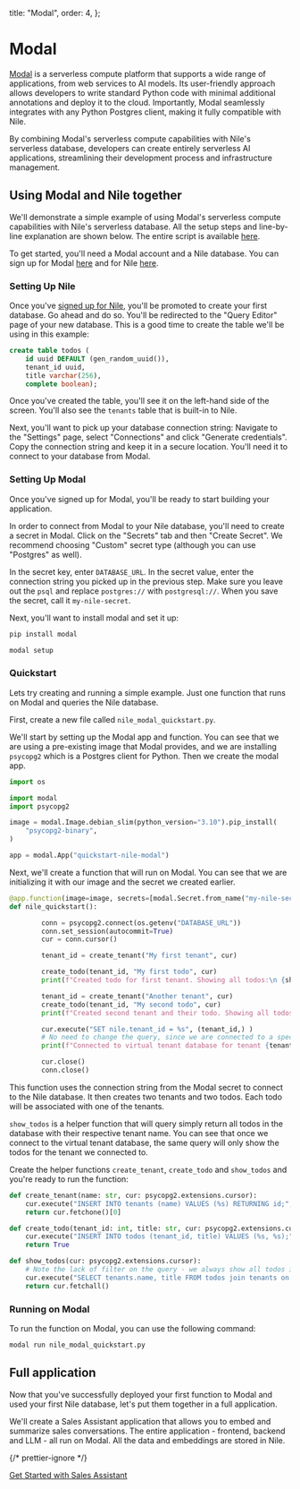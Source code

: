 
  title: "Modal",
  order: 4,
};

# Modal

[Modal](https://modal.com) is a serverless compute platform that supports a wide range of applications, from web services to AI models.
Its user-friendly approach allows developers to write standard Python code with minimal additional annotations and deploy it to the cloud.
Importantly, Modal seamlessly integrates with any Python Postgres client, making it fully compatible with Nile.

By combining Modal's serverless compute capabilities with Nile's serverless database, developers can create entirely serverless AI applications, streamlining their development process and infrastructure management.

## Using Modal and Nile together

We'll demonstrate a simple example of using Modal's serverless compute capabilities with Nile's serverless database. All the setup steps and line-by-line explanation are shown below.
The entire script is available [here](https://github.com/niledatabase/niledatabase/blob/main/examples/integrations/code_snippets/nile_modal_quickstart.py).

To get started, you'll need a Modal account and a Nile database. You can sign up for Modal [here](https://modal.com/signup) and for Nile [here](https://console.thenile.dev).

### Setting Up Nile

Once you've [signed up for Nile](https://console.thenile.dev), you'll be promoted to create your first database. Go ahead and do so. You'll be redirected to the "Query Editor" page
of your new database. This is a good time to create the table we'll be using in this example:

```sql
create table todos (
    id uuid DEFAULT (gen_random_uuid()),
    tenant_id uuid,
    title varchar(256),
    complete boolean);
```

Once you've created the table, you'll see it on the left-hand side of the screen. You'll also see the `tenants` table that is built-in to Nile.

Next, you'll want to pick up your database connection string: Navigate to the "Settings" page, select "Connections" and click "Generate credentials".
Copy the connection string and keep it in a secure location. You'll need it to connect to your database from Modal.

### Setting Up Modal

Once you've signed up for Modal, you'll be ready to start building your application.

In order to connect from Modal to your Nile database, you'll need to create a secret in Modal.
Click on the "Secrets" tab and then "Create Secret". We recommend choosing "Custom" secret type (although you can use "Postgres" as well).

In the secret key, enter `DATABASE_URL`. In the secret value, enter the connection string you picked up in the previous step.
Make sure you leave out the `psql` and replace `postgres://` with `postgresql://`. When you save the secret, call it `my-nile-secret`.

Next, you'll want to install modal and set it up:

```bash
pip install modal

modal setup
```

### Quickstart

Lets try creating and running a simple example. Just one function that runs on Modal and queries the Nile database.

First, create a new file called `nile_modal_quickstart.py`.

We'll start by setting up the Modal app and function. You can see that we are using a pre-existing image that Modal provides,
and we are installing `psycopg2` which is a Postgres client for Python. Then we create the modal app.

```python
import os

import modal
import psycopg2

image = modal.Image.debian_slim(python_version="3.10").pip_install(
    "psycopg2-binary",
)

app = modal.App("quickstart-nile-modal")
```

Next, we'll create a function that will run on Modal. You can see that we are initializing it with our image and the secret we created earlier.

```python
@app.function(image=image, secrets=[modal.Secret.from_name("my-nile-secret")])
def nile_quickstart():

        conn = psycopg2.connect(os.getenv("DATABASE_URL"))
        conn.set_session(autocommit=True)
        cur = conn.cursor()

        tenant_id = create_tenant("My first tenant", cur)

        create_todo(tenant_id, "My first todo", cur)
        print(f"Created todo for first tenant. Showing all todos:\n {show_todos(cur)}\n\n")

        tenant_id = create_tenant("Another tenant", cur)
        create_todo(tenant_id, "My second todo", cur)
        print(f"Created second tenant and their todo. Showing all todos:\n {show_todos(cur)}\n\n")

        cur.execute("SET nile.tenant_id = %s", (tenant_id,) )
        # No need to change the query, since we are connected to a specific virtual tenant database
        print(f"Connected to virtual tenant database for tenant {tenant_id}. Showing all todos:\n {show_todos(cur)}\n")

        cur.close()
        conn.close()
```

This function uses the connection string from the Modal secret to connect to the Nile database.
It then creates two tenants and two todos. Each todo will be associated with one of the tenants.

`show_todos` is a helper function that will query simply return all todos in the database with their respective tenant name.
You can see that once we connect to the virtual tenant database, the same query will only show the todos for the tenant we connected to.

Create the helper functions `create_tenant`, `create_todo` and `show_todos` and you're ready to run the function:

```python
def create_tenant(name: str, cur: psycopg2.extensions.cursor):
    cur.execute("INSERT INTO tenants (name) VALUES (%s) RETURNING id;", (name,))
    return cur.fetchone()[0]

def create_todo(tenant_id: int, title: str, cur: psycopg2.extensions.cursor):
    cur.execute("INSERT INTO todos (tenant_id, title) VALUES (%s, %s);", (tenant_id, title))
    return True

def show_todos(cur: psycopg2.extensions.cursor):
    # Note the lack of filter on the query - we always show all todos in the database
    cur.execute("SELECT tenants.name, title FROM todos join tenants on tenants.id = todos.tenant_id;")
    return cur.fetchall()
```

### Running on Modal

To run the function on Modal, you can use the following command:

```bash
modal run nile_modal_quickstart.py
```

## Full application

Now that you've successfully deployed your first function to Modal and used your first Nile database, let's put them together in a full application.

We'll create a Sales Assistant application that allows you to embed and summarize sales conversations.
The entire application - frontend, backend and LLM - all run on Modal. All the data and embeddings are stored in Nile.

{/* prettier-ignore */}
<a href="../getting-started/examples/sales_insight" className="no-underline py-3 px-4 rounded-[7px] text-transparent gradientButton subpixel-antialiased overflow-hidden whitespace-nowrap !p-[1px]"><div className="text-black text-base px-5 py-2.5 rounded-md">Get Started with Sales Assistant</div></a>
